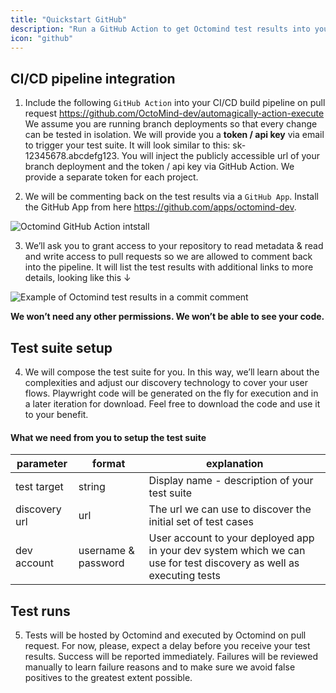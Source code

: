 ```yaml
---
title: "Quickstart GitHub"
description: "Run a GitHub Action to get Octomind test results into your commit comments"
icon: "github"
---
```


## CI/CD pipeline integration

1. Include the following `GitHub Action` into your CI/CD build pipeline on pull request https://github.com/OctoMind-dev/automagically-action-execute
   We assume you are running branch deployments so that every change can be tested in isolation. We will provide you a **token / api key** via email to trigger your test suite. It will look similar to this: sk-12345678.abcdefg123. You will inject the publicly accessible url of your branch deployment and the token / api key via GitHub Action. We provide a separate token for each project.

2. We will be commenting back on the test results via a `GitHub App`. Install the GitHub App from here https://github.com/apps/octomind-dev.

<Frame caption="Octomind GitHub Action intstall, screenshot 06/2023">
 <img src="/images/Octomind-GitHub-Action-install-screenshot.png" alt="Octomind GitHub Action intstall" />
</Frame>

3. We’ll ask you to grant access to your repository to read metadata & read and write access to pull requests so we are allowed to comment back into the pipeline. It will list the test results with additional links to more details, looking like this ↓

<Frame caption="Example of Octomind test results in a commit comment, screenshot 06/2023">
 <img src="/images/Octomind-test-results-commit-comments-GitHub-example.png" alt="Example of Octomind test results in a commit comment"/>
</Frame>

<div class="mt-8"/>

<Tip>**We won’t need any other permissions. We won’t be able to see your code.**</Tip>

## Test suite setup

4. We will compose the test suite for you. In this way, we’ll learn about the complexities and adjust our discovery technology to cover your user flows. Playwright code will be generated on the fly for execution and in a later iteration for download. Feel free to download the code and use it to your benefit.

#### What we need from you to setup the test suite

| parameter     | format              | explanation                                                                                                         |
| ------------- | ------------------- | ------------------------------------------------------------------------------------------------------------------- |
| test target   | string              | Display name - description of your test suite                                                                       |
| discovery url | url                 | The url we can use to discover the initial set of test cases                                                        |
| dev account   | username & password | User account to your deployed app in your dev system which we can use for test discovery as well as executing tests |

## Test runs

5. Tests will be hosted by Octomind and executed by Octomind on pull request. For now, please, expect a delay before you receive your test results. Success will be reported immediately. Failures will be reviewed manually to learn failure reasons and to make sure we avoid false positives to the greatest extent possible.
